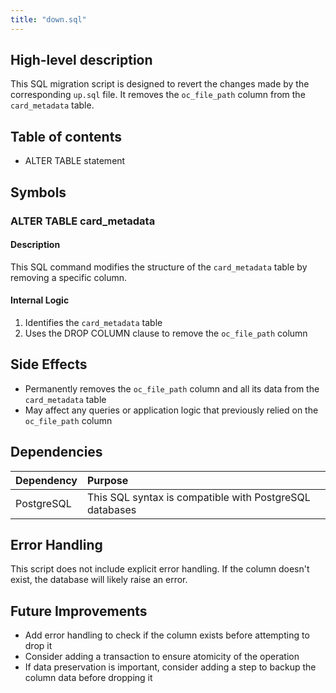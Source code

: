 ```yaml
---
title: "down.sql"
---
```


## High-level description
This SQL migration script is designed to revert the changes made by the corresponding `up.sql` file. It removes the `oc_file_path` column from the `card_metadata` table.

## Table of contents
- ALTER TABLE statement

## Symbols

### ALTER TABLE card_metadata
#### Description
This SQL command modifies the structure of the `card_metadata` table by removing a specific column.

#### Internal Logic
1. Identifies the `card_metadata` table
2. Uses the DROP COLUMN clause to remove the `oc_file_path` column

## Side Effects
- Permanently removes the `oc_file_path` column and all its data from the `card_metadata` table
- May affect any queries or application logic that previously relied on the `oc_file_path` column

## Dependencies
| Dependency | Purpose |
|:-----------|:--------|
| PostgreSQL | This SQL syntax is compatible with PostgreSQL databases |

## Error Handling
This script does not include explicit error handling. If the column doesn't exist, the database will likely raise an error.

## Future Improvements
- Add error handling to check if the column exists before attempting to drop it
- Consider adding a transaction to ensure atomicity of the operation
- If data preservation is important, consider adding a step to backup the column data before dropping it